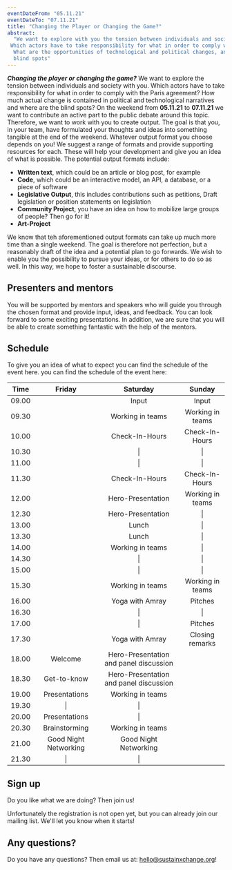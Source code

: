```yaml
---
eventDateFrom: "05.11.21"
eventDateTo: "07.11.21"
title: "Changing the Player or Changing the Game?"
abstract:
  "We want to explore with you the tension between individuals and society.
 Which actors have to take responsibility for what in order to comply with the Paris agreement?
  What are the opportunities of technological and political changes, and where are 
  blind spots"
---
```


**_Changing the player or changing the game?_** We want to explore the tension between individuals and society with you. 
Which actors have to take responsibility for what in order to comply with the Paris agreement? 
How much actual change is contained in political and technological narratives and where are the blind spots? 
On the weekend from **05.11.21** to **07.11.21** we want to contribute an active part to the public debate around this topic. 
Therefore, we want to work with you to create output. 
The goal is that you, in your team, have formulated your thoughts and ideas into something tangible at the end of the weekend. 
Whatever output format you choose depends on you! 
We suggest a range of formats and provide supporting resources for each. 
These will help your development and give you an idea of what is possible. 
The potential output formats include:

- **Written text**, which could be an article or blog post, for example
- **Code**, which could be an interactive model, an API, a database, or a piece of software
- **Legislative Output**, this includes contributions such as petitions,
  Draft legislation or position statements on legislation
- **Community Project**, you have an idea on how to mobilize large groups of people? Then go for it!
- **Art-Project**

We know that teh aforementioned output formats can take up much more time than a single weekend. 
The goal is therefore not perfection, but a reasonably draft of the idea and a potential plan to go forwards. 
We wish to enable you the possibility to pursue your ideas, or for others to do so as well.
In this way, we hope to foster a sustainable discourse.

## Presenters and mentors

You will be supported by mentors and speakers who will guide you through the chosen format and provide input, ideas, and feedback.
You can look forward to some exciting presentations. In addition, we are sure that you will be able to create something fantastic with the help of the mentors.

## Schedule

To give you an idea of what to expect you can find the schedule of the event here.
you can find the schedule of the event here:

| Time |        Friday            |              Saturday             |    Sunday    |
| ------- | :-------------------: | :-------------------------------: | :------------: |
| 09.00   |                       |           Input                   |  Input  |
| 09.30   |                       |            Working in teams       |   Working in teams   |
| 10.00   |                       |          Check-In-Hours           | Check-In-Hours |
| 10.30   |                       |                \|                 |       \|       |
| 11.00   |                       |                \|                 |       \|       |
| 11.30   |                       |          Check-In-Hours           | Check-In-Hours|
| 12.00   |                       |           Hero-Presentation       |   Working in teams   |
| 12.30   |                       |           Hero-Presentation       |       \|       |
| 13.00   |                       |       Lunch                       |       \|       |
| 13.30   |                       |        Lunch                      |       \|       |
| 14.00   |                       |            Working in teams       |       \|       |
| 14.30   |                       |                \|                 |       \|       |
| 15.00   |                       |                \|                 |       \|       |
| 15.30   |                       |            Working in teams       |   Working in teams  |
| 16.00   |                       |          Yoga with Amray          |    Pitches     |
| 16.30   |                       |                \|                 |       \|       |
| 17.00   |                       |                \|                 |    Pitches     |
| 17.30   |                       |          Yoga with Amray          |     Closing remarks      |
| 18.00   |       Welcome         | Hero-Presentation and panel discussion |                |
| 18.30   | Get-to-know           | Hero-Presentation and panel discussion |                |
| 19.00   |    Presentations      |            Working in teams            |                |
| 19.30   |          \|           |                \|                 |                |
| 20.00   |    Presentations      |                \|                 |                |
| 20.30   |     Brainstorming     |            Working in teams       |                |
| 21.00   | Good Night Networking |       Good Night Networking       |                |
| 21.30   |          \|           |                \|                 |                |

## Sign up

Do you like what we are doing? Then join us!

Unfortunately the registration is not open yet, but you can already join our mailing list. We'll let you know when it starts!

<SignUp noTranslate mb="2rem"/>

## Any questions?

Do you have any questions? Then email us at: hello@sustainxchange.org!
